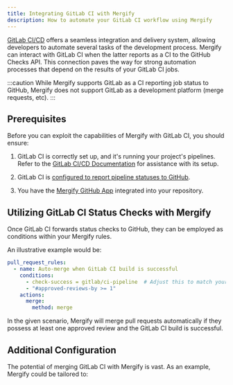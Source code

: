 ```yaml
---
title: Integrating GitLab CI with Mergify
description: How to automate your GitLab CI workflow using Mergify
---
```



<IntegrationLogo src={gitlabLogo} alt="GitLab logo"/>

[GitLab
CI/CD](https://about.gitlab.com/stages-devops-lifecycle/continuous-integration/)
offers a seamless integration and delivery system, allowing developers to
automate several tasks of the development process. Mergify can interact with
GitLab CI when the latter reports as a CI to the GitHub Checks API. This
connection paves the way for strong automation processes that depend on the
results of your GitLab CI jobs.

:::caution
  While Mergify supports GitLab as a CI reporting job status to GitHub, Mergify
  does not support GitLab as a development platform (merge requests, etc).
:::

## Prerequisites

Before you can exploit the capabilities of Mergify with GitLab CI, you should
ensure:

1. GitLab CI is correctly set up, and it's running your project's pipelines.
   Refer to the [GitLab CI/CD Documentation](https://docs.gitlab.com/ee/ci/)
   for assistance with its setup.

2. GitLab CI is [configured to report pipeline statuses to
   GitHub](https://docs.gitlab.com/ee/ci/ci_cd_for_external_repos/github_integration.html).

3. You have the [Mergify GitHub App](/getting-started) integrated into your
   repository.

## Utilizing GitLab CI Status Checks with Mergify

Once GitLab CI forwards status checks to GitHub, they can be employed as
conditions within your Mergify rules.

An illustrative example would be:

```yaml
pull_request_rules:
  - name: Auto-merge when GitLab CI build is successful
    conditions:
      - check-success = gitlab/ci-pipeline  # Adjust this to match your GitLab CI check name
      - "#approved-reviews-by >= 1"
    actions:
      merge:
        method: merge
```

In the given scenario, Mergify will merge pull requests automatically if they
possess at least one approved review and the GitLab CI build is successful.

## Additional Configuration

The potential of merging GitLab CI with Mergify is vast. As an example, Mergify
could be tailored to:


<CIFurther />
